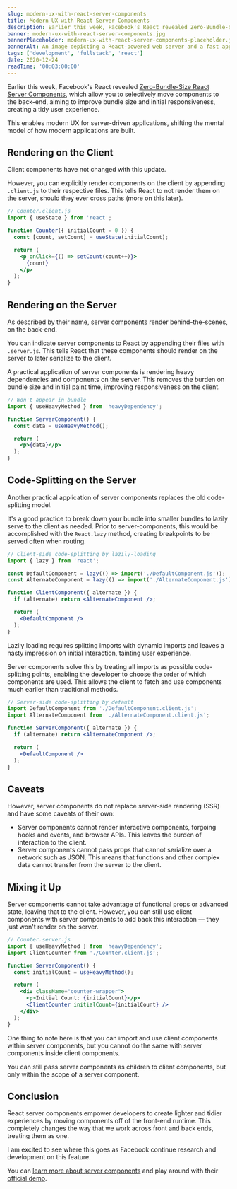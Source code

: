 ```yaml
---
slug: modern-ux-with-react-server-components
title: Modern UX with React Server Components
description: Earlier this week, Facebook's React revealed Zero-Bundle-Size React Server Components, promising lower bundle sizes and paint times, shifting the mental model of how modern applications are built.
banner: modern-ux-with-react-server-components.jpg
bannerPlaceholder: modern-ux-with-react-server-components-placeholder.jpg
bannerAlt: An image depicting a React-powered web server and a fast application on a computer.
tags: ['development', 'fullstack', 'react']
date: 2020-12-24
readTime: '00:03:00:00'
---
```


Earlier this week, Facebook's React revealed [Zero-Bundle-Size React Server Components](https://reactjs.org/blog/2020/12/21/data-fetching-with-react-server-components.html), which allow you to selectively move components to the back-end, aiming to improve bundle size and initial responsiveness, creating a tidy user experience.

This enables modern UX for server-driven applications, shifting the mental model of how modern applications are built.

## Rendering on the Client

Client components have not changed with this update.

However, you can explicitly render components on the client by appending `.client.js` to their respective files.
This tells React to not render them on the server, should they ever cross paths (more on this later).

```jsx
// Counter.client.js
import { useState } from 'react';

function Counter({ initialCount = 0 }) {
  const [count, setCount] = useState(initialCount);

  return (
    <p onClick={() => setCount(count++)}>
      {count}
    </p>
  );
}
```

## Rendering on the Server

As described by their name, server components render behind-the-scenes, on the back-end.

You can indicate server components to React by appending their files with `.server.js`.
This tells React that these components should render on the server to later serialize to the client.

A practical application of server components is rendering heavy dependencies and components on the server.
This removes the burden on bundle size and initial paint time, improving responsiveness on the client.

```jsx
// Won't appear in bundle
import { useHeavyMethod } from 'heavyDependency';

function ServerComponent() {
  const data = useHeavyMethod();

  return (
    <p>{data}</p>
  );
}
```

## Code-Splitting on the Server

Another practical application of server components replaces the old code-splitting model.

It's a good practice to break down your bundle into smaller bundles to lazily serve to the client as needed.
Prior to server-components, this would be accomplished with the `React.lazy` method, creating breakpoints to be served often when routing.

```jsx
// Client-side code-splitting by lazily-loading
import { lazy } from 'react';

const DefaultComponent = lazy(() => import('./DefaultComponent.js'));
const AlternateComponent = lazy(() => import('./AlternateComponent.js'));

function ClientComponent({ alternate }) {
  if (alternate) return <AlternateComponent />;

  return (
    <DefaultComponent />
  );
}
```

Lazily loading requires splitting imports with dynamic imports and leaves a nasty impression on initial interaction, tainting user experience.

Server components solve this by treating all imports as possible code-splitting points, enabling the developer to choose the order of which components are used.
This allows the client to fetch and use components much earlier than traditional methods.

```jsx
// Server-side code-splitting by default
import DefaultComponent from './DefaultComponent.client.js';
import AlternateComponent from './AlternateComponent.client.js';

function ServerComponent({ alternate }) {
  if (alternate) return <AlternateComponent />;

  return (
    <DefaultComponent />
  );
}
```

## Caveats

However, server components do not replace server-side rendering (SSR) and have some caveats of their own:

- Server components cannot render interactive components, forgoing hooks and events, and browser APIs. This leaves the burden of interaction to the client.
- Server components cannot pass props that cannot serialize over a network such as JSON. This means that functions and other complex data cannot transfer from the server to the client.

## Mixing it Up

Server components cannot take advantage of functional props or advanced state, leaving that to the client.
However, you can still use client components with server components to add back this interaction — they just won't render on the server.

```jsx
// Counter.server.js
import { useHeavyMethod } from 'heavyDependency';
import ClientCounter from './Counter.client.js';

function ServerComponent() {
  const initialCount = useHeavyMethod();

  return (
    <div className="counter-wrapper">
      <p>Initial Count: {initialCount}</p>
      <ClientCounter initialCount={initialCount} />
    </div>
  );
}
```

One thing to note here is that you can import and use client components within server components, but you cannot do the same with server components inside client components.

You can still pass server components as children to client components, but only within the scope of a server component.

## Conclusion

React server components empower developers to create lighter and tidier experiences by moving components off of the front-end runtime.
This completely changes the way that we work across front and back ends, treating them as one.

I am excited to see where this goes as Facebook continue research and development on this feature.

You can [learn more about server components](https://reactjs.org/blog/2020/12/21/data-fetching-with-react-server-components.html) and play around with their [official demo](https://github.com/reactjs/server-components-demo).
